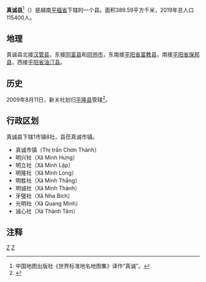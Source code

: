 {{Infobox Settlement
|name                   = 真诚县
|settlement_type        = 县
|official_name          = 
|other_name             = 
|native_name            = {{lang|vi|Huyện Chơn Thành}}
|nickname               = 
|motto                  = 
|image_skyline          = Thị trấn Chơn Thành, Chơn Thành, Binh Phuoc.jpg
|imagesize              = 
|image_caption          = 
|image_flag             = 
|flag_size              = 
|image_seal             = 
|seal_size              = 
|image_shield           = 
|shield_size            = 
|image_blank_emblem     = 
|blank_emblem_size      = 
|image_map              = {{Infobox mapframe|frame-width=250|zoom=10}}
|mapsize                = 
|map_caption            = 
|image_map1             = 
|mapsize1               = 
|map_caption1           = 
|pushpin_map            = Vietnam
|pushpin_label_position = bottom
|pushpin_map_caption    = 
|pushpin_map1           = 
|pushpin_label_position1= 
|pushpin_map_caption1   = 
|subdivision_type       = 国家
|subdivision_name       = {{flag|Vietnam}}
|subdivision_type1      = [[越南行政区划|省]]
|subdivision_name1      = [[平福省|平福省]]
|subdivision_type2      = 行政区划
|subdivision_name2      = 1市镇8社
|subdivision_type3      = 
|subdivision_name3      = 
|seat_type              = 县莅
|seat                   = {{link-vi|真诚市镇|Chơn Thành (thị trấn)}}
|government_type        = 
|leader_title           = 
|leader_name            = 
|leader_title1          = 
|leader_name1           = 
|established_title      = 
|established_date       = 
|area_magnitude         = 
|unit_pref              = 
|area_footnotes         = 
|area_total_km2         = 389.59
|area_land_km2          = 
|area_water_km2         = 
|area_water_percent     = 
|area_urban_km2         = 
|area_metro_km2         = 
|population_as_of       = 2019年
|population_footnotes   = 
|population_note        = 
|population_total       = 115400
|population_density_km2 = auto
|population_metro             = 
|population_density_metro_km2 = 
|population_urban             = 
|population_density_urban_km2 = 
|timezone               = [[越南标准时间|越南标准时间]]
|utc_offset             = +7
|elevation_footnotes    = 
|elevation_m            = 
|coor_type              = 
|coordinates            = 
|postal_code_type       = 
|postal_code            = 
|area_code              = 
|website                = [https://chonthanh.binhphuoc.gov.vn 真诚县电子信息门户网站]
|footnotes              = 
}}
'''真诚县'''<ref>中国地图出版社《世界标准地名地图集》译作“真诚”。</ref>（{{vie|v='''Huyện Chơn Thành'''}}）是越南[[平福省|平福省]]下辖的一个县。面积389.59平方千米，2019年总人口115400人。

==地理==
真诚县北接[[汉管县|汉管县]]，东接[[同富县|同富县]]和[[同帅市|同帅市]]，东南接[[平阳省|平阳省]][[富教县|富教县]]，南接[[平阳省|平阳省]][[保邦县|保邦县]]，西接[[平阳省|平阳省]][[油汀县|油汀县]]。

==历史==
2009年8月11日，新关社划归[[平隆县|平隆县]]管辖<ref>{{Cite web |url=https://thuvienphapluat.vn/van-ban/Bo-may-hanh-chinh/Nghi-quyet-35-NQ-CP-dieu-chinh-dia-gioi-hanh-chinh-xa-thanh-lap-xa-thuoc-huyen-Chon-Thanh-huyen-Binh-Long-huyen-Phuoc-Long-92877.aspx |title=Nghị quyết số 35/NQ-CP về việc điều chỉnh địa giới hành chính xã, thành lập xã thuộc huyện Chơn Thành, huyện Bình Long, huyện Phước Long; điều chỉnh địa giới hành chính huyện Bình Long, huyện Phước Long để thành lập thị xã Bình Long, thị xã Phước Long; thành lập các phường trực thuộc thị xã Bình Long và thị xã Phước Long, tỉnh Bình Phước do Chính phủ ban hành |access-date=2020-04-24 |archive-date=2020-04-01 |archive-url=https://web.archive.org/web/20200401165017/https://thuvienphapluat.vn/van-ban/Bo-may-hanh-chinh/Nghi-quyet-35-NQ-CP-dieu-chinh-dia-gioi-hanh-chinh-xa-thanh-lap-xa-thuoc-huyen-Chon-Thanh-huyen-Binh-Long-huyen-Phuoc-Long-92877.aspx |dead-url=no }}</ref>。

==行政区划==
真诚县下辖1市镇8社，县莅真诚市镇。
*真诚市镇（Thị trấn Chơn Thành）
*明兴社（Xã Minh Hưng）
*明立社（Xã Minh Lập）
*明隆社（Xã Minh Long）
*明胜社（Xã Minh Thắng）
*明诚社（Xã Minh Thành）
*牙璧社（Xã Nha Bích）
*光明社（Xã Quang Minh）
*诚心社（Xã Thành Tâm）

==注释==
{{reflist}}

{{平福省行政区划}}
{{越南东南部之县市镇区域划分}}

[[Category:越南县份|Z]]
[[Category:平福省|Z]]